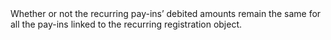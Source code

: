   

  
<ParamField body="FixedNextAmount" type="boolean" >     
Whether or not the recurring pay-ins’ debited amounts remain the same for all the pay-ins linked to the recurring registration object.   

<Expandable title="properties">  

</Expandable> 
</ParamField>